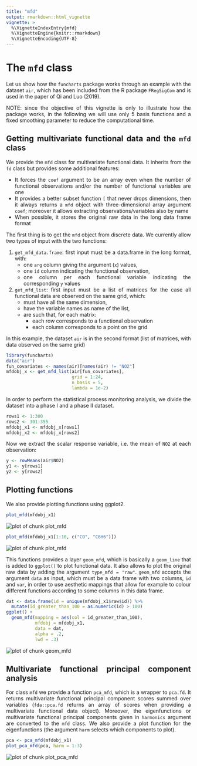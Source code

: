 ```yaml
---
title: "mfd"
output: rmarkdown::html_vignette
vignette: >
  %\VignetteIndexEntry{mfd}
  %\VignetteEngine{knitr::rmarkdown}
  %\VignetteEncoding{UTF-8}
---
```


<style>
body {
text-align: justify}
</style>



# The `mfd` class

Let us show how the `funcharts` package works through an example with the dataset `air`,
which has been included from the R package `FRegSigCom` and is used in the paper of Qi and Luo (2019).

NOTE: since the objective of this vignette is only to illustrate how the package works, in the following we will use only 5 basis functions and a fixed smoothing parameter to reduce the computational time.


## Getting multivariate functional data and the `mfd` class

We provide the `mfd` class for multivariate functional data.
It inherits from the `fd` class but provides some additional features:

* It forces the `coef` argument to be an array even when the number of functional observations and/or the number of functional variables are one
* It provides a better subset function `[` that never drops dimensions, then it always returns a `mfd` object with three-dimensional array argument `coef`; moreover it allows extracting observations/variables also by name
* When possible, it stores the original raw data in the long data frame format

The first thing is to get the `mfd` object from discrete data.
We currently allow two types of input with the two functions:

1. `get_mfd_data.frame`: first input must be a data.frame in the long format, with:
    * one `arg` column giving the argument (`x`) values,
    * one `id` column indicating the functional observation,
    * one column per each functional variable indicating the corresponding `y` values
2. `get_mfd_list`: first input must be a list of matrices for the case all functional data are observed on the same grid, which:
    * must have all the same dimension,
    * have the variable names as name of the list,
    * are such that, for each matrix:
        * each row corresponds to a functional observation
        * each column corresponds to a point on the grid

In this example, the dataset `air` is in the second format (list of matrices, with data observed on the same grid)


```r
library(funcharts)
data("air")
fun_covariates <- names(air)[names(air) != "NO2"]
mfdobj_x <- get_mfd_list(air[fun_covariates],
                         grid = 1:24,
                         n_basis = 5,
                         lambda = 1e-2)
```

In order to perform the statistical process monitoring analysis, we divide the dataset into a phase I and a phase II dataset.


```r
rows1 <- 1:300
rows2 <- 301:355
mfdobj_x1 <- mfdobj_x[rows1]
mfdobj_x2 <- mfdobj_x[rows2]
```

Now we extract the scalar response variable, i.e. the mean of `NO2` at each observation:


```r
y <- rowMeans(air$NO2)
y1 <- y[rows1]
y2 <- y[rows2]
```


## Plotting functions

We also provide plotting functions using ggplot2.


```r
plot_mfd(mfdobj_x1)
```

<img src="mfd-plot_mfd-1.png" title="plot of chunk plot_mfd" alt="plot of chunk plot_mfd" style="display:block; margin: auto" style="display: block; margin: auto;" />

```r
plot_mfd(mfdobj_x1[1:10, c("CO", "C6H6")])
```

<img src="mfd-plot_mfd-2.png" title="plot of chunk plot_mfd" alt="plot of chunk plot_mfd" style="display:block; margin: auto" style="display: block; margin: auto;" />

This functions provides a layer `geom_mfd`, which is basically a `geom_line` that is added to `ggplot()` to plot functional data.
It also allows to plot the original raw data by adding the argument `type_mfd = "raw"`.
`geom_mfd` accepts the argument `data` as input, which must be a data frame with two columns, `id` and `var`, in order to use aesthetic mappings that allow for example to colour different functions according to some columns in this data frame.


```r
dat <- data.frame(id = unique(mfdobj_x1$raw$id)) %>%
  mutate(id_greater_than_100 = as.numeric(id) > 100)
ggplot() +
  geom_mfd(mapping = aes(col = id_greater_than_100),
           mfdobj = mfdobj_x1,
           data = dat,
           alpha = .2,
           lwd = .3)
```

<img src="mfd-geom_mfd-1.png" title="plot of chunk geom_mfd" alt="plot of chunk geom_mfd" style="display:block; margin: auto" style="display: block; margin: auto;" />

## Multivariate functional principal component analysis

For class `mfd` we provide a function `pca_mfd`, which is a wrapper to `pca.fd`.
It returns multivariate functional principal component scores summed over variables (`fda::pca.fd` returns an array of scores when providing a multivariate functional data object).
Moreover, the eigenfunctions or multivariate functional principal components given in `harmonics` argument are converted to the `mfd` class.
We also provide a plot function for the eigenfunctions (the argument `harm` selects which components to plot).


```r
pca <- pca_mfd(mfdobj_x1)
plot_pca_mfd(pca, harm = 1:3)
```

<img src="mfd-plot_pca_mfd-1.png" title="plot of chunk plot_pca_mfd" alt="plot of chunk plot_pca_mfd" style="display:block; margin: auto" style="display: block; margin: auto;" />
